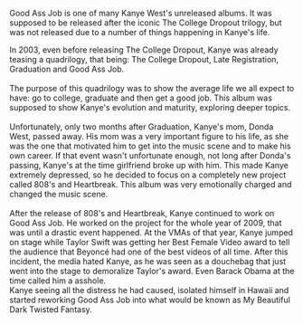 
Good Ass Job is one of many Kanye West's unreleased albums. It was supposed to be released after the iconic The College Dropout trilogy, but was not released due to a number of things happening in Kanye's life.

<Separator orientation="horizontal" className="bg-muted mt-1 mb-2" />

In 2003, even before releasing The College Dropout, Kanye was already teasing a quadrilogy, that being: The College Dropout, Late Registration, Graduation and Good Ass Job.
\
\
The purpose of this quadrilogy was to show the average life we all expect to have: go to college, graduate and then get a good job. This album was supposed to show Kanye's evolution and maturity, exploring deeper topics.
\
\
Unfortunately, only two months after Graduation, Kanye's mom, Donda West, passed away. His mom was a very important figure to his life, as she was the one that motivated him to get into the music scene and to make his own career. If that event wasn't unfortunate enough, not long after Donda's passing, Kanye's at the time girlfriend broke up with him. This made Kanye extremely depressed, so he decided to focus on a completely new project called 808's and Heartbreak. This album was very emotionally charged and changed the music scene.
\
\
After the release of 808's and Heartbreak, Kanye continued to work on Good Ass Job. He worked on the project for the whole year of 2009, that was until a drastic event happened. At the VMAs of that year, Kanye jumped on stage while Taylor Swift was getting her Best Female Video award to tell the audience that Beyoncé had one of the best videos of all time. After this incident, the media hated Kanye, as he was seen as a douchebag that just went into the stage to demoralize Taylor's award. Even Barack Obama at the time called him a asshole.\
Kanye seeing all the distress he had caused, isolated himself in Hawaii and started reworking Good Ass Job into what would be known as My Beautiful Dark Twisted Fantasy.